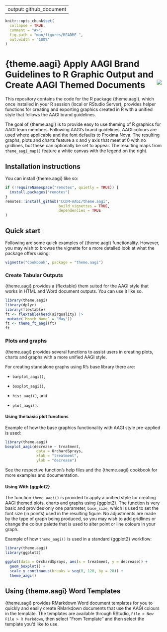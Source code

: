 
---
output: github_document
---

<!-- README.md is generated from README.Rmd. Please edit that file -->

```r
knitr::opts_chunk$set(
  collapse = TRUE,
  comment = "#>",
  fig.path = "man/figures/README-",
  out.width = "100%"
)
```

<!-- badges: start -->
<!-- badges: end -->

# {theme.aagi} Apply AAGI Brand Guidelines to R Graphic Output and Create AAGI Themed Documents <img align="right" src="man/figures/logo.png">

This repository contains the code for the R package {theme.aagi}, which once installed in your R session (local or RStudio Server), provides helper functions for creating and exporting graphics created in R with a unified style that follows the AAGI brand guidelines.

The goal of {theme.aagi} is to provide easy to use theming of R graphics for AAGI team members.
Following AAGI's brand guidelines, AAGI colours are used where applicable and the font defaults to Proxima Nova.
The resulting graphs, plots and charts feature a x and y axis that meet at 0 with no gridlines, but these can optionally be set to appear.
The resulting maps from `theme_aagi_map()` feature a white canvas with the legend on the right.

## Installation instructions

You can install {theme.aagi} like so:

```r
if (!requireNamespace("remotes", quietly = TRUE)) {
  install.packages("remotes")
}
remotes::install_github("CCDM-AAGI/theme.aagi",
                        build_vignettes = TRUE,
                        dependencies = TRUE
)
```

## Quick start

Following are some quick examples of {theme.aagi} functionality.
However, you may wish to browse the vignette for a more detailed look at what the package offers using:

```r
vignette("Cookbook", package = "theme.aagi")
```

### Create Tabular Outputs

{theme.aagi} provides a {flextable} them suited for the AAGI style that works in HTML and Word document outputs.
You can use it like so.

```r
library(theme.aagi)
library(dplyr)
library(flextable)
ft <- flextable(head(airquality) |>
 mutate(`Month Name` = "May"))
ft <- theme_ft_aagi(ft)
ft
```

### Plots and graphs

{theme.aagi} provides several functions to assist users in creating plots, charts and graphs with a more unified AAGI style.

For creating standalone graphs using R's base library there are:

  * `barplot_aagi()`,

  * `boxplot_aagi()`,

  * `hist_aagi()`, and

  * `plot_aagi()`.

#### Using the basic plot functions

Example of how the base graphics functionality with AAGI style pre-applied is used:

```r
library(theme.aagi)
boxplot_aagi(decrease ~ treatment,
              data = OrchardSprays,
              xlab = "treatment",
              ylab = "decrease")
```

See the respective function's help files and the {theme.aagi} cookbook for more examples and documentation.

#### Using With {ggplot2}

The function `theme_aagi()` is provided to apply a unified style for creating AAGI themed plots, charts and graphs using {ggplot2}.
The function is very basic and provides only one parameter, `base_size`, which is used to set the font size (in points) used in the resulting figure.
No adjustments are made by the type of graph being produced, so you may wish to add gridlines or change the colour palette that is used to alter point or line colours in your graph.

Example of how `theme_aagi()` is used in a standard {ggplot2} workflow:

```r
library(theme.aagi)
library(ggplot2)

ggplot(data = OrchardSprays, aes(x = treatment, y = decrease)) +
  geom_boxplot() +
  scale_y_continuous(breaks = seq(0, 120, by = 20)) +
  theme_aagi()
```

## Using {theme.aagi} Word Templates

{theme.aagi} provides RMarkdown Word document templates for you to quickly and easily create RMarkdown documents that use the AAGI colours in the template.
The templates are available through RStudio, `File > New File > R Markdown`, then select "From Template" and then select the template you'd like to use.
